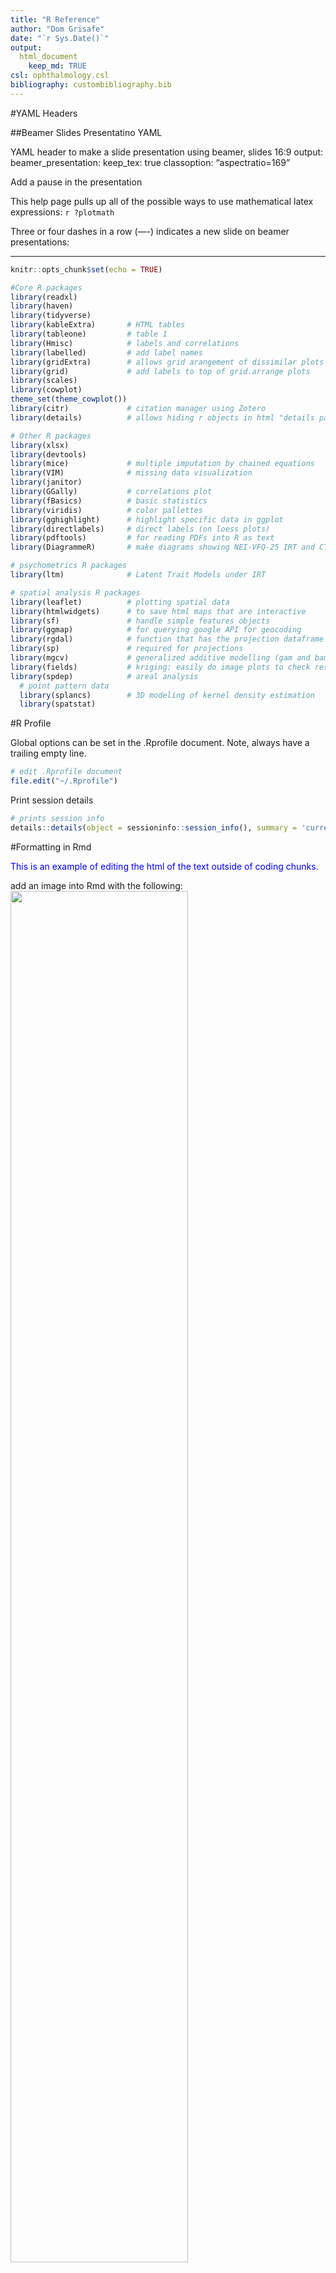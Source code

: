 ```yaml
---
title: "R Reference"
author: "Dom Grisafe"
date: "`r Sys.Date()`"
output: 
  html_document
    keep_md: TRUE
csl: ophthalmology.csl
bibliography: custombibliography.bib
---
```


#YAML Headers

##Beamer Slides Presentatino YAML

YAML header to make a slide presentation using beamer, slides 16:9
output:
  beamer_presentation:
    keep_tex: true
classoption: "aspectratio=169"

Add a pause in the presentation\pause

This help page pulls up all of the possible ways to use mathematical latex expressions:
`r ?plotmath`

Three or four dashes in a row (----) indicates a new slide on beamer presentations:

----


```r
knitr::opts_chunk$set(echo = TRUE)

#Core R packages
library(readxl)
library(haven)
library(tidyverse)
library(kableExtra)       # HTML tables
library(tableone)         # table 1
library(Hmisc)            # labels and correlations
library(labelled)         # add label names
library(gridExtra)        # allows grid arangement of dissimilar plots together
library(grid)             # add labels to top of grid.arrange plots
library(scales)
library(cowplot)
theme_set(theme_cowplot())
library(citr)             # citation manager using Zotero
library(details)          # allows hiding r objects in html "details packages"

# Other R packages
library(xlsx)
library(devtools)
library(mice)             # multiple imputation by chained equations
library(VIM)              # missing data visualization
library(janitor)
library(GGally)           # correlations plot
library(fBasics)          # basic statistics
library(viridis)          # color pallettes
library(gghighlight)      # highlight specific data in ggplot
library(directlabels)     # direct labels (on loess plots)
library(pdftools)         # for reading PDFs into R as text
library(DiagrammeR)       # make diagrams showing NEI-VFQ-25 IRT and CTT hierarchys

# psychometrics R packages
library(ltm)              # Latent Trait Models under IRT

# spatial analysis R packages
library(leaflet)          # plotting spatial data
library(htmlwidgets)      # to save html maps that are interactive
library(sf)               # handle simple features objects
library(ggmap)            # for querying google API for geocoding
library(rgdal)            # function that has the projection dataframe
library(sp)               # required for projections
library(mgcv)             # generalized additive modelling (gam and bam) and generalized additive mixed modelling 
library(fields)           # kriging: easily do image plots to check results
library(spdep)            # areal analysis
  # point pattern data
  library(splancs)        # 3D modeling of kernel density estimation
  library(spatstat)

```

#R Profile

Global options can be set in the .Rprofile document. Note, always have a trailing empty line.

```r
# edit .Rprofile document
file.edit("~/.Rprofile")
```

Print session details
```r
# prints session info
details::details(object = sessioninfo::session_info(), summary = 'current session info')
```


#Formatting in Rmd

<span style="color:blue">This is an example of editing the html of the text outside of coding chunks.</span>

add an image into Rmd with the following:
![](yo-dawg.jpeg){#id .class width=75% height=75%}



#Data Import and Export

##Set Data Folder

Use this trick to set a common link for the folder directory, then change the subfolder name to access data
```r
# the Rmd file should be in the "Programs" folder

# this changes the directory from the "Programs" to the "Data" folder by substituting strings
data.dir = gsub('/Programs', '/Data', getwd())
```

##Read CSV
```r
# when calling data, instead of changing the directory manually, just call the string substitution to now direct to the "Data" folder, and then the name of the file.
pm25 <- read.csv(paste0(data.dir, "/pm25_ca_2018.csv"))
```

##Read SAS
```r
data_lales_ce <- read_sas(data_file = paste0(data_dir, "/datafile.sas7bdat"))
```


##Save and load data frame

```r

setwd("/Users/USC/Desktop")

save(data_frame, file = "data_frame")

load("data_frame")
```

#Data Wrangling

##Rename Variables

###Remove Variable Prefix or Suffix

[Blog post](https://www.wtmatthias.com/2017/10/04/find-replace-in-var-names/) explaining how to remove common prefix to many variable names
```r
# data_octa_intra_wide_1eye %>% 
#   # get only the first measurements for each individual eye
#   select(SID, Target, starts_with("1_")) %>% mutate(Target = 1) %>% 
#   # remove "1_" prefix from variable names
#   set_names(~stringr::str_replace_all(., "1_", ""))
```

##Replace Values of Variables

```r
dataset %>% 
  mutate(
    count_yes_no = case_when(
      yes_no == "Yes" ~ 2,
      yes_no == "No" ~ 0,
      yes_no == "Missing" ~ 0
      )
  )
```


##Spread

```r
# data_octa_intra %>% 
#   select(Target, Judge, VAD) %>% 
#   spread(key = Judge, value = VAD)
```

##Multi-Spread

[Multi-spread function](https://kieranhealy.org/blog/archives/2018/11/06/spreading-multiple-values/) by Dan Sullivan
```r

multi_spread <- function(df, key, value) {
  
    # quote key
    keyq <- rlang::enquo(key)
    # break value vector into quotes
    valueq <- rlang::enquo(value)
    s <- rlang::quos(!!valueq)
    df %>% gather(variable, value, !!!s) %>%
        unite(temp, !!keyq, variable) %>%
        spread(temp, value)
    
}

# example of call to multispread function
  # dataframe %>%
  #     select(parameter, qol_group, vsqol, estimate, cl_95_low, cl_95_high, p_value) %>% 
  #     multi_spread(key = "parameter", value = c("estimate", "cl_95_low", "cl_95_high", "p_value"))
```

#Programming

[Programming with dplyr](https://dplyr.tidyverse.org/articles/programming.html) requires some nuance that always causes me a pain. This article explains it. Below is an example that works.

```r

get_repeatability <- function(df, octa_var){
  
  # intra-visit dataset
  df %>% 
    # select only the eye ID, the eye ID, and the OCTA variable of interest
    select(Target, Judge, !!octa_var) %>% 
    # group by measurement ID
    group_by(Target) %>% 
    # calculate the mean and variance of measurements for each individual
    mutate(
      mean = mean(!!octa_var),
      var = sd(!!octa_var)^2
      ) %>% 
    # convert data to wide and remove grouping by measurement ID
    spread(key = Judge, value = !!octa_var) %>% ungroup() %>% 
    # take the average of mean measurements and the average of the variances
    summarise(
      Xw = mean(mean),
      Sw = sqrt(mean(var))
      ) %>% 
    # square root the variances
    mutate(
      CRw = sqrt(2)*1.96*Sw,
      CVw = 100*Sw/Xw
      )

}

get_repeatability(df = data_octa_intra, octa_var = quo(VAD))
```


[Save a permanent function in r](https://stackoverflow.com/questions/14403332/make-a-user-created-function-in-r), and then load it.
```r

# save a permanent function in R
dump("multi_spread", file = "multi_spread.R")

# load a saved function in R
source("multi_spread.R")
```

#Analysis

##Table 1: Sociodemographics

```r
## print table 1 in R
AFEDS_restrict %>% 
    select(exposure, outcome_NEIVFQ25_IRT, outcome_NEIVFQ25_CTT, outcome_SF12, covariates_table1)

# function to print select variables for Table 1a
table1a_print <- function(vars, label, end_row){
  
  ## export table 1 to html
  CreateTableOne(data = table1a_data %>% select(vars), factorVars = catVars_table1) %>% 
    print(exact = "stage", quote = FALSE, noSpaces = F, printToggle = F, varLabels = T) %>%
    kableone(digits = 3) %>%
    kable_styling(
      #bootstrap table classes
      bootstrap_options = c("striped", "hover")
    ) %>% 
    pack_rows(label, 2, end_row) 
  
}
```

#Images

##Save an image
```r
dev.copy(png, "image.png", width = 600, height = 600, res = 300)
image
dev.off()
```

add an image into Rmd with the following:
![](image.png){#id .class width=75% height=75%}


#References
